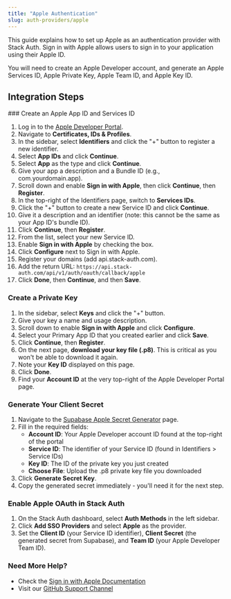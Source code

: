 ```yaml
---
title: "Apple Authentication"
slug: auth-providers/apple
---
```


This guide explains how to set up Apple as an authentication provider with Stack Auth. Sign in with Apple allows users to sign in to your application using their Apple ID.

<Note>
You will need to create an Apple Developer account, and generate an Apple Services ID, Apple Private Key, Apple Team ID, and Apple Key ID.
</Note>

## Integration Steps

<Steps>
  ### Create an Apple App ID and Services ID
  
  1. Log in to the [Apple Developer Portal](https://developer.apple.com/).
  2. Navigate to **Certificates, IDs & Profiles**.
  3. In the sidebar, select **Identifiers** and click the "+" button to register a new identifier.
  4. Select **App IDs** and click **Continue**.
  5. Select **App** as the type and click **Continue**.
  6. Give your app a description and a Bundle ID (e.g., com.yourdomain.app).
  7. Scroll down and enable **Sign in with Apple**, then click **Continue**, then **Register**.
  8. In the top-right of the Identifiers page, switch to **Services IDs**.
  9. Click the "+" button to create a new Service ID and click **Continue**.
  10. Give it a description and an identifier (note: this cannot be the same as your App ID's bundle ID).
  11. Click **Continue**, then **Register**.
  12. From the list, select your new Service ID.
  13. Enable **Sign in with Apple** by checking the box.
  14. Click **Configure** next to Sign in with Apple.
  15. Register your domains (add api.stack-auth.com).
  16. Add the return URL: `https://api.stack-auth.com/api/v1/auth/oauth/callback/apple`
  17. Click **Done**, then **Continue**, and then **Save**.
  
  ### Create a Private Key
  
  1. In the sidebar, select **Keys** and click the "+" button.
  2. Give your key a name and usage description.
  3. Scroll down to enable **Sign in with Apple** and click **Configure**.
  4. Select your Primary App ID that you created earlier and click **Save**.
  5. Click **Continue**, then **Register**.
  6. On the next page, **download your key file (.p8)**. This is critical as you won't be able to download it again.
  7. Note your **Key ID** displayed on this page.
  8. Click **Done**.
  9. Find your **Account ID** at the very top-right of the Apple Developer Portal page.
  
  ### Generate Your Client Secret
  
  1. Navigate to the [Supabase Apple Secret Generator](https://supabase.com/docs/guides/auth/social-login/auth-apple#generating-a-client_secret) page.
  2. Fill in the required fields:
     - **Account ID**: Your Apple Developer account ID found at the top-right of the portal
     - **Service ID**: The identifier of your Service ID (found in Identifiers > Service IDs)
     - **Key ID**: The ID of the private key you just created
     - **Choose File**: Upload the .p8 private key file you downloaded
  3. Click **Generate Secret Key**.
  4. Copy the generated secret immediately - you'll need it for the next step.
  
  ### Enable Apple OAuth in Stack Auth
  
  1. On the Stack Auth dashboard, select **Auth Methods** in the left sidebar.
  2. Click **Add SSO Providers** and select **Apple** as the provider.
  3. Set the **Client ID** (your Service ID identifier), **Client Secret** (the generated secret from Supabase), and **Team ID** (your Apple Developer Team ID).
</Steps>

### Need More Help?

- Check the [Sign in with Apple Documentation](https://developer.apple.com/sign-in-with-apple/get-started/)
- Visit our [GitHub Support Channel](https://github.stack-auth.com)

